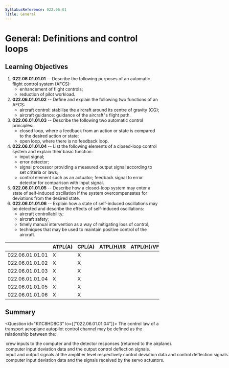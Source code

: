```yaml
---
SyllabusReference: 022.06.01
Title: General
---
```


# General: Definitions and control loops

## Learning Objectives

1.  **022.06.01.01.01** -- Describe the following purposes of an automatic
    flight control system (AFCS):
    - enhancement of flight controls;
    - reduction of pilot workload.
2.  **022.06.01.01.02** -- Define and explain the following two functions of an
    AFCS:
    - aircraft control: stabilise the aircraft around its centre of gravity
      (CG);
    - aircraft guidance: guidance of the aircraft"s flight path.
3.  **022.06.01.01.03** -- Describe the following two automatic control
    principles:
    - closed loop, where a feedback from an action or state is compared to the
      desired action or state;
    - open loop, where there is no feedback loop.
4.  **022.06.01.01.04** -- List the following elements of a closed-loop control
    system and explain their basic function:
    - input signal;
    - error detector;
    - signal processor providing a measured output signal according to set
      criteria or laws;
    - control element such as an actuator; feedback signal to error detector for
      comparison with input signal.
5.  **022.06.01.01.05** -- Describe how a closed-loop system may enter a state
    of self-induced oscillation if the system overcompensates for deviations
    from the desired state.
6.  **022.06.01.01.06** -- Explain how a state of self-induced oscillations may
    be detected and describe the effects of self-induced oscillations:
    - aircraft controllability;
    - aircraft safety;
    - timely manual intervention as a way of mitigating loss of control;
    - techniques that may be used to maintain positive control of the aircraft.

|                 | ATPL(A) | CPL(A) | ATPL(H)/IR | ATPL(H)/VFR | CPL(H) | IR  | CBIR(A) |
| --------------- | ------- | ------ | ---------- | ----------- | ------ | --- | ------- |
| 022.06.01.01.01 | X       | X      |            |             |        | X   |         |
| 022.06.01.01.02 | X       | X      |            |             |        | X   |         |
| 022.06.01.01.03 | X       | X      |            |             |        |     |         |
| 022.06.01.01.04 | X       | X      |            |             |        |     |         |
| 022.06.01.01.05 | X       | X      |            |             |        |     |         |
| 022.06.01.01.06 | X       | X      |            |             |        |     |         |

## Summary

<Question id="KI1C8HD8C3" lo={["022.06.01.01.04"]}>
  <Text variant="oneCorrect">
    The control law of a transport aeroplane autopilot control channel may be
    defined as the relationship between the:
  </Text>
<Option>
  crew inputs to the computer and the detector responses (returned to the
  airplane).
</Option>
<Option correct>
  computer input deviation data and the output control deflection signals.
</Option>
<Option>
  input and output signals at the amplifier level respectively control deviation
  data and control deflection signals.
</Option>

  <Option>
    computer input deviation data and the signals received by the servo
    actuators.
  </Option>
</Question>
